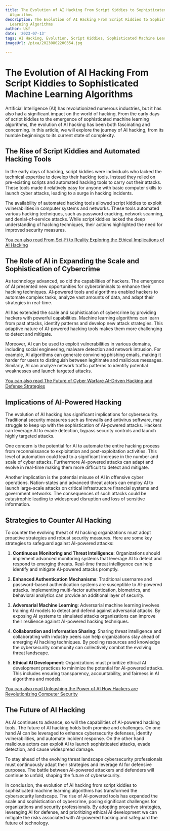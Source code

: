 ```yaml
---
title: The Evolution of AI Hacking From Script Kiddies to Sophisticated Machine Learning
  Algorithms
description: The Evolution of AI Hacking From Script Kiddies to Sophisticated Machine
  Learning Algorithms
author: Usf
date: '2023-07-13'
tags: AI Hacking, Evolution, Script Kiddies, Sophisticated Machine Learning Algorithms
imageUrl: /pixa/20230802200354.jpg

---
```

#  The Evolution of  AI Hacking From Script Kiddies  to Sophisticated Machine Learning  Algorithms

Artificial Intelligence  (AI) has revolutionized numerous industries, but it has also had  a significant impact on the world of hacking. From the early days of script kiddies to the emergence of sophisticated machine learning algorithms, the  evolution of AI hacking has been both fascinating and concerning. In this article,  we will explore the journey of AI hacking, from  its humble  beginnings to its current state of complexity.

##  The Rise of Script Kiddies and Automated Hacking Tools

In the early days of  hacking, script kiddies were individuals who lacked the technical expertise to develop their hacking tools. Instead they relied on pre-existing scripts and automated hacking tools to carry out their attacks. These tools made it relatively easy for anyone with basic computer skills to  launch cyber attacks, leading to a surge in hacking incidents.

The availability of automated hacking tools allowed  script kiddies to exploit  vulnerabilities in  computer systems and networks. These tools automated various hacking techniques, such as password cracking, network scanning, and denial-of-service attacks. While script kiddies lacked the deep understanding of hacking techniques, their  actions highlighted the need for improved  security measures.

[You can also read From Sci-Fi to Reality Exploring the Ethical Implications of AI Hacking](From%20Sci-Fi%20to%20Reality%20Exploring%20the%20Ethical%20Implications%20of%20AI%20Hacking)


##  The Role of  AI in Expanding the Scale and Sophistication of Cybercrime

As  technology advanced, so did the capabilities of hackers. The emergence of AI  presented new opportunities for  cybercriminals to enhance their hacking techniques. AI-powered tools and algorithms enabled hackers to  automate complex tasks,  analyze vast amounts of data,  and adapt  their strategies in real-time.

AI  has extended the scale and  sophistication of cybercrime by providing hackers with powerful capabilities. Machine learning algorithms can learn from past attacks, identify patterns and develop new attack strategies. This adaptive nature of AI-powered  hacking tools makes them more challenging to detect and  mitigate.

Moreover, AI can be used to exploit vulnerabilities in  various domains, including social engineering, malware detection and network intrusion. For  example, AI algorithms can  generate  convincing phishing emails, making it harder for users to distinguish between legitimate and malicious messages. Similarly, AI can analyze network traffic patterns to identify potential weaknesses and launch targeted attacks.

[You can also read The  Future of Cyber Warfare AI-Driven  Hacking and Defense Strategies](The%20Future%20of%20Cyber%20Warfare%20AI-Driven%20Hacking%20and%20Defense%20Strategies)


## Implications of AI-Powered Hacking

The evolution of AI hacking has significant implications for  cybersecurity. Traditional security measures such as firewalls and antivirus software, may struggle to keep up  with the sophistication of AI-powered attacks. Hackers can  leverage AI to evade detection, bypass security controls and launch highly targeted attacks.

One concern is the potential for AI to automate the entire hacking process from reconnaissance to exploitation and post-exploitation activities. This level of automation  could lead to a significant increase in the number  and scale  of cyber attacks. Furthermore AI-powered attacks can adapt and evolve in real-time making them more difficult to detect and mitigate.

Another implication is  the potential misuse of AI in offensive cyber operations. Nation-states and  advanced threat actors can employ AI  to launch large-scale attacks on critical  infrastructure financial systems and government  networks. The consequences of such attacks  could be catastrophic leading to widespread disruption and  loss of sensitive information.

## Strategies  to Counter AI Hacking

To counter the evolving  threat of AI hacking organizations must adopt proactive strategies and robust security  measures. Here  are  some  key strategies to safeguard  against AI-powered attacks:

1. **Continuous Monitoring and Threat Intelligence**: Organizations should implement advanced monitoring systems that leverage AI to detect  and respond to emerging threats. Real-time threat intelligence can  help identify and mitigate AI-powered attacks promptly.

2. **Enhanced Authentication Mechanisms**: Traditional username  and password-based authentication systems are susceptible to AI-powered attacks. Implementing multi-factor  authentication, biometrics, and behavioral analytics  can provide an additional layer of  security.

3. **Adversarial Machine Learning**: Adversarial machine learning involves training AI models to  detect and defend  against adversarial attacks. By exposing AI systems to simulated attacks organizations can improve their resilience against AI-powered hacking techniques.

4. **Collaboration and Information Sharing**: Sharing threat  intelligence  and  collaborating with industry peers can help organizations stay ahead of  emerging  AI hacking  techniques. By pooling resources and knowledge the cybersecurity community can collectively combat the evolving threat  landscape.

5. **Ethical AI Development**: Organizations must prioritize ethical AI development practices to minimize the potential for AI-powered attacks. This  includes ensuring transparency, accountability, and fairness in AI algorithms and models.

[You can also read Unleashing the Power of AI How Hackers are Revolutionizing Computer Security](Unleashing%20the%20Power%20of%20AI%20How%20Hackers%20are%20Revolutionizing%20Computer%20Security)


##  The Future of AI Hacking

As AI continues to advance, so will the capabilities of AI-powered hacking tools. The future  of AI  hacking holds both  promise and  challenges. On one hand AI can be leveraged to enhance cybersecurity defenses,  identify vulnerabilities, and automate incident response. On the other hand malicious actors can exploit AI to launch  sophisticated attacks, evade detection, and cause widespread damage.

To stay ahead of the evolving threat landscape cybersecurity professionals  must continuously  adapt their strategies and leverage AI for defensive  purposes.  The battle between AI-powered attackers and defenders will continue to unfold, shaping the future of cybersecurity.

In conclusion, the evolution of AI hacking from script kiddies to sophisticated machine  learning algorithms has transformed the  cybersecurity landscape. The rise of AI-powered tools has expanded the scale and sophistication of cybercrime, posing significant challenges for  organizations and  security professionals. By adopting proactive strategies, leveraging AI for defense,  and prioritizing ethical AI development we can mitigate the risks associated with AI-powered hacking and safeguard the future of technology.